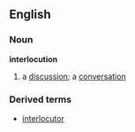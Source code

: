 ==English==
===Noun===
'''interlocution'''
# a [[discussion]]; a [[conversation]]
===Derived terms===
*[[interlocutor]]